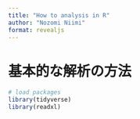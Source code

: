```yaml
---
title: "How to analysis in R"
author: "Nozomi Niimi"
format: revealjs
---
```


# 基本的な解析の方法

```r
# load packages
library(tidyverse)
library(readxl)
```

